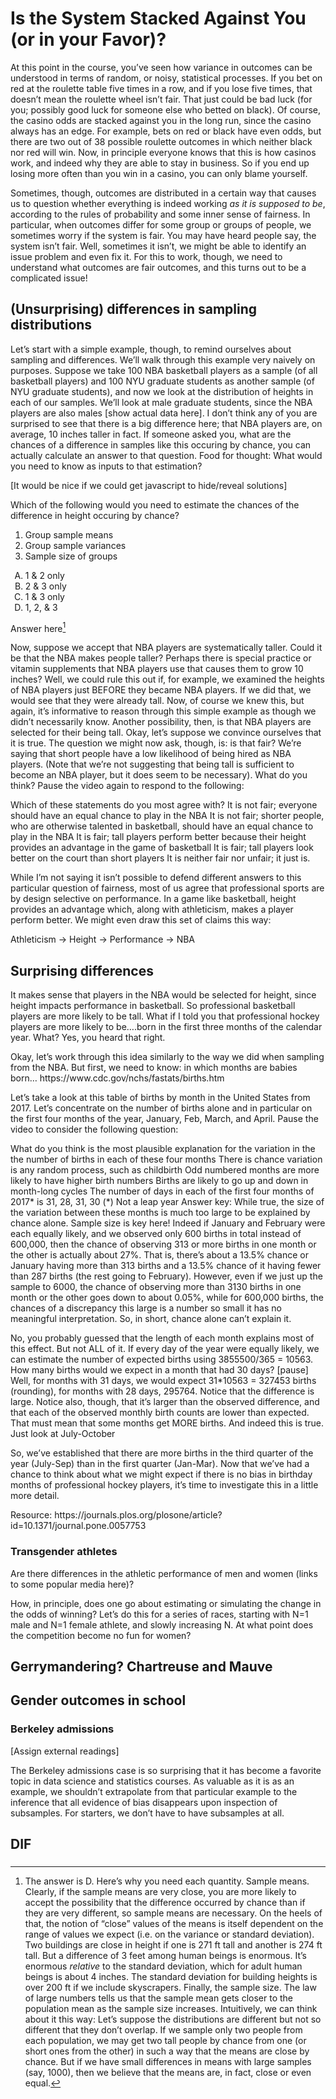 # Is the System Stacked Against You (or in your Favor)?

At this point in the course, you’ve seen how variance in outcomes can be understood in terms of random, or noisy, statistical processes. If you bet on red at the roulette table five times in a row, and if you lose five times, that doesn’t mean the roulette wheel isn’t fair. That just could be bad luck (for you; possibly good luck for someone else who betted on black). Of course, the casino odds are stacked against you in the long run, since the casino always has an edge. For example, bets on red or black have even odds, but there are two out of 38 possible roulette outcomes in which neither black nor red will win. Now, in principle everyone knows that this is how casinos work, and indeed why they are able to stay in business. So if you end up losing more often than you win in a casino, you can only blame yourself.

Sometimes, though, outcomes are distributed in a certain way that causes us to question whether everything is indeed working *as it is supposed to be*, according to the rules of probability and some inner sense of fairness. In particular, when outcomes differ for some group or groups of people, we sometimes worry if the system is fair. You may have heard people say, the system isn’t fair. Well, sometimes it isn’t, we might be able to identify an issue problem and even fix it. For this to work, though, we need to understand what outcomes are fair outcomes, and this turns out to be a complicated issue!

## (Unsurprising) differences in sampling distributions

Let’s start with a simple example, though, to remind ourselves about sampling and differences. We’ll walk through this example very naively on purposes. Suppose we take 100 NBA basketball players as a sample (of all basketball players) and 100 NYU graduate students as another sample (of NYU graduate students), and now we look at the distribution of heights in each of our samples. We’ll look at male graduate students, since the NBA players are also males [show actual data here]. I don’t think any of you are surprised to see that there is a big difference here; that NBA players are, on average, 10 inches taller in fact. If someone asked you, what are the chances of a difference in samples like this occuring by chance, you can actually calculate an answer to that question. Food for thought: What would you need to know as inputs to that estimation?

[It would be nice if we could get javascript to hide/reveal solutions]

Which of the following would you need to estimate the chances of the difference in height occuring by chance?

1. Group sample means
2. Group sample variances
3. Sample size of groups
A) 1 & 2 only
B) 2 & 3 only
C) 1 & 3 only
D) 1, 2, & 3


Answer here^[The answer is D. Here's why you need each quantity. Sample means. Clearly, if the sample means are very close, you are more likely to accept the possibility that the difference occurred by chance than if they are very different, so sample means are necessary. On the heels of that, the notion of "close" values of the means is itself dependent on the range of values we expect (i.e. on the variance or standard deviation). Two buildings are close in height if one is 271 ft tall and another is 274 ft tall. But a difference of 3 feet among human beings is enormous. It's enormous *relative* to the standard deviation, which for adult human beings is about 4 inches. The standard deviation for building heights is over 200 ft if we include skyscrapers. Finally, the sample size. The law of large numbers tells us that the sample mean gets closer to the population mean as the sample size increases. Intuitively, we can think about it this way: Let's suppose the distributions are different but not so different that they don't overlap. If we sample only two people from each population, we may get two tall people by chance from one (or short ones from the other) in such a way that the means are close by chance. But if we have small differences in means with large samples (say, 1000), then we believe that the means are, in fact, close or even equal.]




Now, suppose we accept that NBA players are systematically taller. Could it be that the NBA makes people taller? Perhaps there is special practice or vitamin supplements that NBA players use that causes them to grow 10 inches? Well, we could rule this out if, for example, we examined the heights of NBA players just BEFORE they became NBA players. If we did that, we would see that they were already tall. Now, of course we knew this, but again, it’s informative to reason through this simple example as though we didn’t necessarily know. Another possibility, then, is that NBA players are selected for their being tall. Okay, let’s suppose we convince ourselves that it is true. The question we might now ask, though, is: is that fair? We’re saying that short people have a low likelihood of being hired as NBA players. (Note that we’re not suggesting that being tall is sufficient to become an NBA player, but it does seem to be necessary). What do you think? Pause the video again to respond to the following:

Which of these statements do you most agree with?
It is not fair; everyone should have an equal chance to play in the NBA
It is not fair; shorter people, who are otherwise talented in basketball, should have an equal chance to play in the NBA
It is fair; tall players perform better because their height provides an advantage in the game of basketball 
It is fair; tall players look better on the court than short players
It is neither fair nor unfair; it just is.

While I’m not saying it isn’t possible to defend different answers to this particular question of fairness, most of us agree that professional sports are by design selective on performance. In a game like basketball, height provides an advantage which, along with athleticism, makes a player perform better. We might even draw this set of claims this way:

Athleticism → 
Height → Performance →  NBA

## Surprising differences

It makes sense that players in the NBA would be selected for height, since height impacts performance in basketball. So professional basketball players are more likely to be tall. What if I told you that professional hockey players are more likely to be….born in the first three months of the calendar year. What? Yes, you heard that right. 

Okay, let’s work through this idea similarly to the way we did when sampling from the NBA.
But first, we need to know: in which months are babies born…
https://www.cdc.gov/nchs/fastats/births.htm

Let’s take a look at this table of births by month in the United States from 2017. Let’s concentrate on the number of births alone and in particular on the first four months of the year, January, Feb, March, and April. Pause the video to consider the following question: 

What do you think is the most plausible explanation for the variation in the the number of births in each of these four months
There is chance variation is any random process, such as childbirth
Odd numbered months are more likely to have higher birth numbers
Births are likely to go up and down in month-long cycles 
The number of days in each of the first four months of 2017* is 31, 28, 31, 30
(*) Not a leap year
Answer key:
While true, the size of the variation between these months is much too large to be explained by chance alone. Sample size is key here! Indeed if January and February were each equally likely, and we observed only 600 births in total instead of 600,000, then the chance of observing 313 or more births in one month or the other is actually about 27%. That is, there’s about a 13.5% chance or January having more than 313 births and a 13.5% chance of it having fewer than 287 births (the rest going to February). However, even if we just up the sample to 6000, the chance of observing more than 3130 births in one month or the other goes down to about 0.05%, while for 600,000 births, the chances of a discrepancy this large is a number so small it has no meaningful interpretation. So, in short, chance alone can’t explain it.

No, you probably guessed that the length of each month explains most of this effect. But not ALL of it. If every day of the year were equally likely, we can estimate the number of expected births using 3855500/365 = 10563. How many births would we expect in a month that had 30 days? [pause] Well, for months with 31 days, we would expect 31*10563 = 327453 births (rounding), for months with 28 days, 295764. Notice that the difference is large. Notice also, though, that it’s larger than the observed difference, and that each of the observed monthly birth counts are lower than expected. That must mean that some months get MORE births. And indeed this is true. Just look at July-October



So, we’ve established that there are more births in the third quarter of the year (July-Sep) than in the first quarter (Jan-Mar). Now that we’ve had a chance to think about what we might expect if there is no bias in birthday months of professional hockey players, it’s time to investigate this in a little more detail.  

Resource: https://journals.plos.org/plosone/article?id=10.1371/journal.pone.0057753


### Transgender athletes

Are there differences in the athletic performance of men and women (links to some popular media here)?

How, in principle, does one go about estimating or simulating the change in the odds of winning? Let's do this for a series of races, starting with N=1 male and N=1 female athlete, and slowly increasing N. At what point does the competition become no fun for women?





## Gerrymandering? Chartreuse and Mauve


## Gender outcomes in school

### Berkeley admissions

[Assign external readings]

The Berkeley admissions case is so surprising  that it has become a favorite topic in data science and statistics courses. As valuable as it is as an example, we shouldn't extrapolate from that particular example to the inference that all evidence of bias disappears upon inspection of subsamples. For starters, we don't have to have subsamples at all.

## DIF



### 


